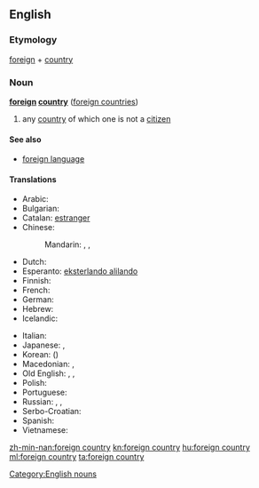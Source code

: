 ==English==

===Etymology===
[[foreign]] + [[country]]

===Noun===
'''[[foreign]] [[country]]''' ([[foreign countries]])

# any [[country]] of which one is not a [[citizen]]

====See also====
* [[foreign language]]

====Translations====
{{trans-top|country of which one is not a citizen}}
* Arabic: {{t-|ar|بلد أجنبي|m|tr=bálad 'ajnabiy}}
* Bulgarian: {{t+|bg|чужбина|f|tr=čužbína}}
* Catalan: [[estranger]]
* Chinese:
*: Mandarin: {{t-|cmn|外國|sc=Hani}}, {{t-|cmn|外国|tr=wàiguó|sc=Hani}},{{qualifier|generic}} {{t-|cmn|海外|tr=hǎiwài|sc=Hani}}
* Dutch: {{t+|nl|buitenland|n}}
* Esperanto: [[eksterlando alilando]]
* Finnish: {{t+|fi|ulkomaa}}
* French: {{t+|fr|étranger}}
* German: {{t+|de|Ausland|n}}
* Hebrew: {{t+|he|נכר|m}}
* Icelandic: {{t+|is|útland|n}}
{{trans-mid}}
* Italian: {{t+|it|estero}}
* Japanese: {{t+|ja|海外|tr=かいがい, kaigai}},{{t+|ja|外国|tr=がいこく, gaikoku}}
* Korean: {{t+|ko|외국|tr=oeguk|sc=Hang}} ({{t+|ko|外國|sc=Hani}})
* Macedonian: {{t-|mk|туѓина|f|tr=túǵina}},  {{t-|mk|јабана|f|tr=jábana}}
* Old English: {{t|ang|utland|n|alt=ūtland}}, {{t|ang|eleland|n}}, {{t|ang|elland|n}}
* Polish: {{t+|pl|zagranica}}
* Portuguese: {{t+|pt|estrangeiro}}
* Russian: {{t-|ru|зарубежная страна|f|tr=zarubéžnaja straná}}, {{qualifier|generic}} {{t+|ru|заграница|f|tr=zagraníca}}, {{qualifier|poetic}} {{t+|ru|чужбина|f|tr=čužbína}}
* Serbo-Croatian: {{t-|sh|tuđina|f}}
* Spanish: {{t+|es|extranjero}}
* Vietnamese: {{t+|vi|nước ngoài}}
{{trans-bottom}}

[[Category:English nouns]]

[[zh-min-nan:foreign country]]
[[kn:foreign country]]
[[hu:foreign country]]
[[ml:foreign country]]
[[ta:foreign country]]